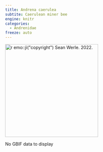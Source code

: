 ```yaml
---
title: Andrena caerulea
subtite: Caerulean miner bee
engine: knitr
categories:
  - Andrenidae
freeze: auto
---
```

[![`r emo::ji("copyright")` Sean Werle. 2022.](https://www.zoology.ubc.ca/entomology/main/Hymenoptera/Andrenidae/Andrena%20candida%20(1dorsal).jpg){height=300}](https://inaturalist.ca/observations/111668756)

No GBIF data to display
